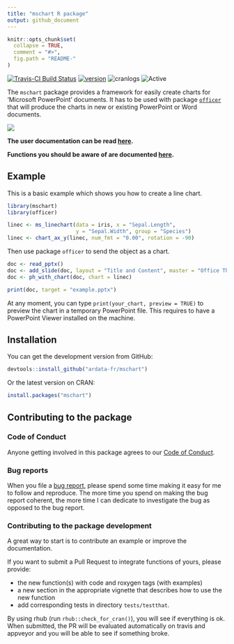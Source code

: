 ```yaml
---
title: "mschart R package"
output: github_document
---
```


<!-- README.md is generated from README.Rmd. Please edit that file -->

```r
knitr::opts_chunk$set(
  collapse = TRUE,
  comment = "#>",
  fig.path = "README-"
)
```

[![Travis-CI Build Status](https://travis-ci.org/ardata-fr/mschart.svg?branch=master)](https://travis-ci.org/ardata-fr/mschart) 
[![version](http://www.r-pkg.org/badges/version/mschart)](https://CRAN.R-project.org/package=mschart)
![cranlogs](http://cranlogs.r-pkg.org./badges/mschart)
![Active](http://www.repostatus.org/badges/latest/active.svg)

The `mschart` package provides a framework for easily create charts for 'Microsoft PowerPoint' documents. It has to be used with package [`officer`](https://davidgohel.github.io/officer) that will produce 
the charts in new or existing PowerPoint or Word documents.

![](https://www.ardata.fr/img/illustrations/ms_barchart.png)


**The user documentation can be read [here](https://ardata-fr.github.io/mschart/articles/introduction.html).**

**Functions you should be aware of are documented [here](https://ardata-fr.github.io/mschart/reference/index.html).**


## Example

This is a basic example which shows you how to create a line chart.

```r
library(mschart)
library(officer)

linec <- ms_linechart(data = iris, x = "Sepal.Length",
                      y = "Sepal.Width", group = "Species")
linec <- chart_ax_y(linec, num_fmt = "0.00", rotation = -90)
```

Then use package `officer` to send the object as a chart.

```r
doc <- read_pptx()
doc <- add_slide(doc, layout = "Title and Content", master = "Office Theme")
doc <- ph_with_chart(doc, chart = linec)

print(doc, target = "example.pptx")
```

At any moment, you can type `print(your_chart, preview = TRUE)` to preview the chart in a temporary PowerPoint file. This requires to have a PowerPoint Viewer installed on the machine.

## Installation

You can get the development version from GitHub:

```r
devtools::install_github("ardata-fr/mschart")
```

Or the latest version on CRAN:

```r
install.packages("mschart")
```


## Contributing to the package

### Code of Conduct

Anyone getting involved in this package agrees to our [Code of Conduct](https://github.com/ardata-fr/mschart/blob/master/CONDUCT.md).

### Bug reports

When you file a [bug report](https://github.com/ardata-fr/mschart/issues), please spend some time making it easy for me to follow and reproduce. The more time you spend on making the bug report coherent, the more time I can dedicate to investigate the bug as opposed to the bug report.

### Contributing to the package development

A great way to start is to contribute an example or improve the documentation.

If you want to submit a Pull Request to integrate functions of yours, please provide:

* the new function(s) with code and roxygen tags (with examples)
* a new section in the appropriate vignette that describes how to use the new function
* add corresponding tests in directory `tests/testthat`.

By using rhub (run `rhub::check_for_cran()`), you will see if everything is ok.
When submitted, the PR will be evaluated automatically on travis and appveyor and you will be able to see if something broke.
